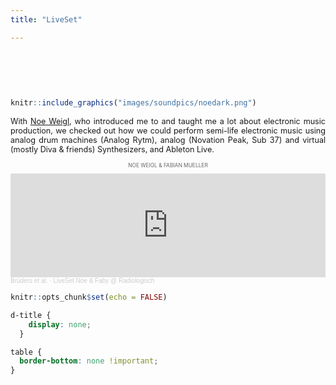 ```yaml
---
title: "LiveSet"

---
```



<div style="text-align: center; padding-top: 2em; font-size: 2.2em; font-family: 'sans-serif', sans-serif;">
</div>


```r
knitr::include_graphics("images/soundpics/noedark.png")
```

<div style="text-align: justify;font-size: .9em;">
With <a href="https://soundcloud.com/noe-w">Noe Weigl</a>, who introduced me to and taught me a lot about electronic music production, we checked out how we could perform semi-life electronic music using analog drum machines (Analog Rytm), analog (Novation Peak, Sub 37) and virtual (mostly Diva & friends) Synthesizers, and Ableton Live. 
<br>
</div>



<div style="text-align: center; font-size: .6em; color: #666; margin-top: 0em; margin-bottom: 1em;"> NOE WEIGL & FABIAN MUELLER </div>




<!--  ```{r, echo=FALSE} -->
<!--  htmltools::tags$div( -->
<!--    style = "text-align: center;",  -->
<!--    htmltools::tags$audio( -->
<!--      controls = NA,  -->
<!--      src = "sound/Lifeset_mastering.mp3",  -->
<!--      type = "audio/mp3",  -->
<!--      width = "100%", -->
<!--      "Your browser does not support the audio element." -->
<!--    ) -->
<!--  ) -->
<!--  ``` -->


<!-- ```{r, echo=FALSE, out.width = "100%"} -->
<!-- htmltools::tags$a(href = "https://soundcloud.com/user-173105084/liveset-noe-faby-radiologisch", -->
<!--   htmltools::tags$img(src = "images/soundpics/livesetpic2.png", width = "100%") -->
<!-- ) -->
<!-- ``` -->


<!-- <iframe width="100%" height="300" scrolling="no" frameborder="no" allow="autoplay" src="https://w.soundcloud.com/player/?url=https%3A//api.soundcloud.com/tracks/1566395941&color=%23ff5500&auto_play=false&hide_related=false&show_comments=true&show_user=true&show_reposts=false&show_teaser=true&visual=true"></iframe> -->
<!-- <div style="font-size: 10px; color: #cccccc; line-break: anywhere; word-break: normal; overflow: hidden; white-space: nowrap; text-overflow: ellipsis; font-family: Interstate, Lucida Grande, Lucida Sans Unicode, Lucida Sans, Garuda, Verdana, Tahoma, sans-serif; font-weight: 100;"> -->
<!--   <a href="https://soundcloud.com/user-173105084" title="Brüders et al." target="_blank" style="color: #cccccc; text-decoration: none;">Brüders et al.</a> ·  -->
<!--   <a href="https://soundcloud.com/user-173105084/liveset-noe-faby-radiologisch" title="LiveSet Noe &amp; Faby @ Radiologisch" target="_blank" style="color: #cccccc; text-decoration: none;">LiveSet Noe &amp; Faby @ Radiologisch</a> -->
<!-- </div> -->


<iframe width="100%" height="166" scrolling="no" frameborder="no" allow="autoplay" src="https://w.soundcloud.com/player/?url=https%3A//api.soundcloud.com/tracks/1566395941&color=%23ff5500&auto_play=false&hide_related=false&show_comments=true&show_user=true&show_reposts=false&show_teaser=true"></iframe><div style="font-size: 10px; color: #cccccc;line-break: anywhere;word-break: normal;overflow: hidden;white-space: nowrap;text-overflow: ellipsis; font-family: Interstate,Lucida Grande,Lucida Sans Unicode,Lucida Sans,Garuda,Verdana,Tahoma,sans-serif;font-weight: 100;"><a href="https://soundcloud.com/user-173105084" title="Brüders et al." target="_blank" style="color: #cccccc; text-decoration: none;">Brüders et al.</a> · <a href="https://soundcloud.com/user-173105084/liveset-noe-faby-radiologisch" title="LiveSet Noe &amp; Faby @ Radiologisch" target="_blank" style="color: #cccccc; text-decoration: none;">LiveSet Noe &amp; Faby @ Radiologisch</a></div>


```r
knitr::opts_chunk$set(echo = FALSE)
```

```css
d-title {
    display: none;
  }
```


```css
table {
  border-bottom: none !important;
}

```
